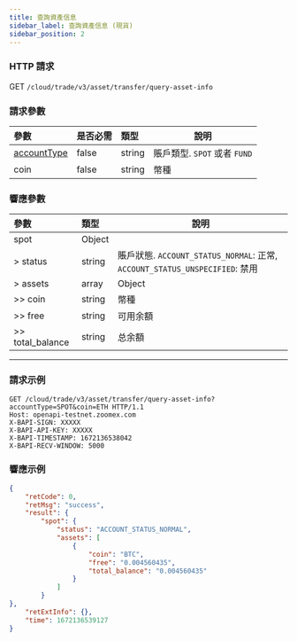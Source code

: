 ```yaml
---
title: 查詢資產信息
sidebar_label: 查詢資產信息 (現貨)
sidebar_position: 2
---
```



### HTTP 請求
GET `/cloud/trade/v3/asset/transfer/query-asset-info`

### 請求參數
| 參數 | 是否必需 | 類型 | 說明|
|:----- |:-------|:-----|------ |
|[accountType](../enum#accounttype) |false |string |賬戶類型. `SPOT` 或者 `FUND` |
|coin |false |string |幣種 |

### 響應參數
| 參數 | 類型 | 說明|
|:----- |:-----|----- |
|spot |Object| |
|> status |string |賬戶狀態. `ACCOUNT_STATUS_NORMAL`: 正常, `ACCOUNT_STATUS_UNSPECIFIED`: 禁用 |
|> assets |array|Object |
|>> coin |string|幣種 |
|>> free |string|可用余額 |
|>> total_balance |string|总余額 |

---

### 請求示例

<Tabs groupId="programming-languages">
<TabItem value="http" label="HTTP">

```http
GET /cloud/trade/v3/asset/transfer/query-asset-info?accountType=SPOT&coin=ETH HTTP/1.1
Host: openapi-testnet.zoomex.com
X-BAPI-SIGN: XXXXX
X-BAPI-API-KEY: XXXXX
X-BAPI-TIMESTAMP: 1672136538042
X-BAPI-RECV-WINDOW: 5000
```

</TabItem>

</Tabs>

### 響應示例

```json
{
    "retCode": 0,
    "retMsg": "success",
    "result": {
        "spot": {
            "status": "ACCOUNT_STATUS_NORMAL",
            "assets": [
                {
                    "coin": "BTC",
                    "free": "0.004560435",
                    "total_balance": "0.004560435"
                }
            ]
        }
},
    "retExtInfo": {},
    "time": 1672136539127
}
```
